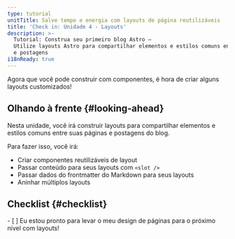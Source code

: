 ```yaml
---
type: tutorial
unitTitle: Salve tempo e energia com layouts de página reutilizáveis
title: 'Check in: Unidade 4 - Layouts'
description: >-
  Tutorial: Construa seu primeiro blog Astro —
  Utilize layouts Astro para compartilhar elementos e estilos comuns entre suas páginas
  e postagens
i18nReady: true
---
```



Agora que você pode construir com componentes, é hora de criar alguns layouts customizados!

## Olhando à frente \{#looking-ahead\}

Nesta unidade, você irá construir layouts para compartilhar elementos e estilos comuns entre suas páginas e postagens do blog.

Para fazer isso, você irá:

- Criar componentes reutilizáveis de layout
- Passar conteúdo para seus layouts com `<slot />`
- Passar dados do frontmatter do Markdown para seus layouts
- Aninhar múltiplos layouts



<Box icon="check-list">

## Checklist \{#checklist\}

<Checklist>
- [ ] Eu estou pronto para levar o meu design de páginas para o próximo nível com layouts!
</Checklist>
</Box>
